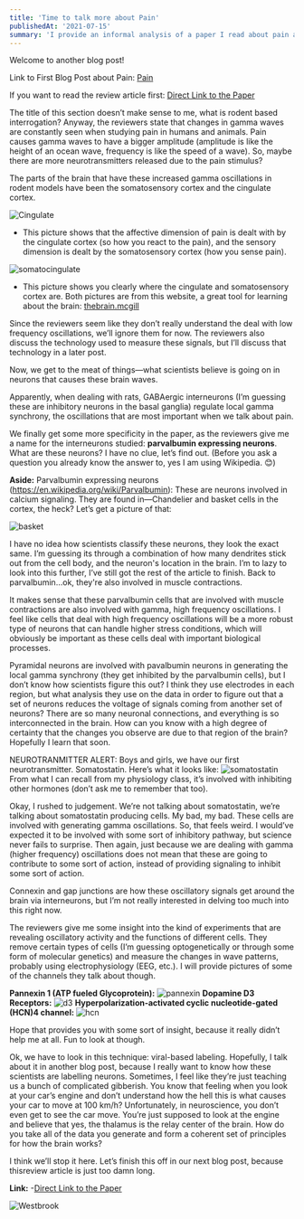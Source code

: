 ```yaml
---
title: 'Time to talk more about Pain'
publishedAt: '2021-07-15'
summary: 'I provide an informal analysis of a paper I read about pain and brain oscillations.'
---
```


Welcome to another blog post!

Link to First Blog Post about Pain: [Pain](https://neuro-ver-test.vercel.app/blog/pain)

If you want to read the review article first: [Direct Link to the Paper](https://doi.org/10.1016/j.tins.2021.05.003)

The title of this section doesn’t make sense to me, what is rodent based interrogation? Anyway, the reviewers state that changes in gamma waves are constantly seen when studying pain in humans and animals. Pain causes gamma waves to have a bigger amplitude (amplitude is like the height of an ocean wave, frequency is like the speed of a wave). So, maybe there are more neurotransmitters released due to the pain stimulus?

The parts of the brain that have these increased gamma oscillations in rodent models have been the somatosensory cortex and the cingulate cortex. 

![Cingulate](/images/cingulate.jpg)
- This picture shows that the affective dimension of pain is dealt with by the cingulate cortex (so how you react to the pain), and the sensory dimension is dealt by the somatosensory cortex (how you sense pain).

![somatocingulate](/images/somato.jpg)
- This picture shows you clearly where the cingulate and somatosensory cortex are. Both pictures are from this website, a great tool for learning about the brain: [thebrain.mcgill](https://thebrain.mcgill.ca/intermediaire.php)

Since the reviewers seem like they don’t really understand the deal with low frequency oscillations, we’ll ignore them for now. The reviewers also discuss the technology used to measure these signals, but I’ll discuss that technology in a later post.

Now, we get to the meat of things—what scientists believe is going on in neurons that causes these brain waves.

Apparently, when dealing with rats, GABAergic interneurons (I’m guessing these are inhibitory neurons in the basal ganglia) regulate local gamma synchrony, the oscillations that are most important when we talk about pain. 

We finally get some more specificity in the paper, as the reviewers give me a name for the interneurons studied: **parvalbumin expressing neurons**. What are these neurons? I have no clue, let’s find out. (Before you ask a question you already know the answer to, yes I am using Wikipedia. 😊)

**Aside:**
Parvalbumin expressing neurons (https://en.wikipedia.org/wiki/Parvalbumin): 
These are neurons involved in calcium signaling. They are found in—Chandelier and basket cells in the cortex, the heck? Let’s get a picture of that:

![basket](/images/basket.jpg)

I have no idea how scientists classify these neurons, they look the exact same. I’m guessing its through a combination of how many dendrites stick out from the cell body, and the neuron's location in the brain. I’m to lazy to look into this further, I’ve still got the rest of the article to finish. Back to parvalbumin…ok, they're also involved in muscle contractions.

It makes sense that these parvalbumin cells that are involved with muscle contractions are also involved with gamma, high frequency oscillations. I feel like cells that deal with high frequency oscillations will be a more robust type of neurons that can handle higher stress conditions, which will obviously be important as these cells deal with important biological processes.

Pyramidal neurons are involved with pavalbumin neurons in generating the local gamma synchrony (they get inhibited by the parvalbumin cells), but I don’t know how scientists figure this out? I think they use electrodes in each region, but what analysis they use on the data in order to figure out that a set of neurons reduces the voltage of signals coming from another set of neurons? There are so many neuronal connections, and everything is so interconnected in the brain. How can you know with a high degree of certainty that the changes you observe are due to that region of the brain? Hopefully I learn that soon. 

NEUROTRANMITTER ALERT: Boys and girls, we have our first neurotransmitter. Somatostatin. Here’s what it looks like: 
![somatostatin](/images/somatostatin.jpg)
From what I can recall from my physiology class,  it’s involved with inhibiting other hormones (don’t ask me to remember that too).

Okay, I rushed to judgement. We’re not talking about somatostatin, we’re talking about somatostatin producing cells. My bad, my bad. These cells are involved with generating gamma oscillations. So, that feels weird. I would’ve expected it to be involved with some sort of inhibitory pathway, but science never fails to surprise. Then again, just because we are dealing with gamma (higher frequency) oscillations does not mean that these are going to contribute to some sort of action, instead of providing signaling to inhibit some sort of action.

Connexin and gap junctions are how these oscillatory signals get around the brain via interneurons, but I’m not really interested in delving too much into this right now. 

The reviewers give me some insight into the kind of experiments that are revealing oscillatory activity and the functions of different cells. They remove certain types of cells (I’m guessing optogenetically or through some form of molecular genetics) and measure the changes in wave patterns, probably using electrophysiology (EEG, etc.).
I will provide pictures of some of the channels they talk about though.

**Pannexin 1 (ATP fueled Glycoprotein):**
![pannexin](/images/pannexin.png)
**Dopamine D3 Receptors:**
![d3](/images/d3.jpg)
**Hyperpolarization-activated cyclic nucleotide-gated (HCN)4 channel:**
![hcn](/images/hcn.jpg)

Hope that provides you with some sort of insight, because it really didn’t help me at all. Fun to look at though. 

Ok, we have to look in this technique: viral-based labeling. Hopefully, I talk about it in another blog post, because I really want to know how these scientists are labelling neurons. Sometimes, I feel like they’re just teaching us a bunch of complicated gibberish. You know that feeling when you look at your car’s engine and don’t understand how the hell this is what causes your car to move at 100 km/h? Unfortunately, in neuroscience, you don’t even get to see the car move. You’re just supposed to look at the engine and believe that yes, the thalamus is the relay center of the brain. How do you take all of the data you generate and form a coherent set of principles for how the brain works?

I think we’ll stop it here. Let’s finish this off in our next blog post, because thisreview article is just too damn long.

**Link:**
-[Direct Link to the Paper](https://doi.org/10.1016/j.tins.2021.05.003)

![Westbrook](/images/dancing.gif)
